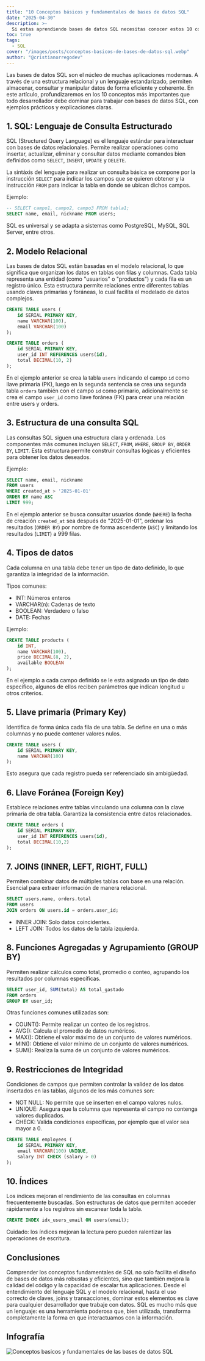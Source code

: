 ```yaml
---
title: "10 Conceptos básicos y fundamentales de bases de datos SQL"
date: "2025-04-30"
description: >-
  Si estas aprendiendo bases de datos SQL necesitas conocer estos 10 conceptos fundamentales para bases de datos SQL.
toc: true
tags:
  - SQL
cover: "/images/posts/conceptos-basicos-de-bases-de-datos-sql.webp"
author: "@cristianorregodev"
---
```


Las bases de datos SQL son el núcleo de muchas aplicaciones modernas. A través de una estructura relacional y un lenguaje estandarizado,
permiten almacenar, consultar y manipular datos de forma eficiente y coherente. En este artículo, profundizaremos en los 10 conceptos
más importantes que todo desarrollador debe dominar para trabajar con bases de datos SQL, con ejemplos prácticos y explicaciones claras.

## 1. SQL: Lenguaje de Consulta Estructurado

SQL (Structured Query Language) es el lenguaje estándar para interactuar con bases de datos relacionales. Permite realizar operaciones como
insertar, actualizar, eliminar y consultar datos mediante comandos bien definidos como `SELECT`, `INSERT`, `UPDATE` y `DELETE`.

La sintáxis del lenguaje para realizar un consulta básica se compone por la instrucción `SELECT` para indicar los campos que se quieren obtener
y la instrucción `FROM` para indicar la tabla en donde se ubican dichos campos.

Ejemplo:

```sql
-- SELECT campo1, campo2, campo3 FROM tabla1;
SELECT name, email, nickname FROM users;
```

SQL es universal y se adapta a sistemas como PostgreSQL, MySQL, SQL Server, entre otros.

## 2. Modelo Relacional

Las bases de datos SQL están basadas en el modelo relacional, lo que significa que organizan los datos en tablas con filas y columnas. Cada tabla
representa una entidad (como "usuarios" o "productos") y cada fila es un registro único. Esta estructura permite relaciones entre diferentes
tablas usando claves primarias y foráneas, lo cual facilita el modelado de datos complejos.

```sql
CREATE TABLE users (
    id SERIAL PRIMARY KEY,
    name VARCHAR(100),
    email VARCHAR(100)
);

CREATE TABLE orders (
    id SERIAL PRIMARY KEY,
    user_id INT REFERENCES users(id),
    total DECIMAL(10, 2)
);
```

En el ejemplo anterior se crea la tabla `users` indicando el campo `id` como llave primaria (PK), luego en la segunda sentencia se crea
una segunda tabla `orders` también con el campo `id` como primario, adicionalmente se crea el campo `user_id` como llave foránea (FK) para crear una
relación entre users y orders.

## 3. Estructura de una consulta SQL

Las consultas SQL siguen una estructura clara y ordenada. Los componentes más comunes incluyen `SELECT`, `FROM`, `WHERE`, `GROUP BY`, `ORDER BY`, `LIMIT`.
Esta estructura permite construir consultas lógicas y eficientes para obtener los datos deseados.

Ejemplo:

```sql
SELECT name, email, nickname
FROM users
WHERE created_at > '2025-01-01'
ORDER BY name ASC
LIMIT 999;
```

En el ejemplo anterior se busca consultar usuarios donde (`WHERE`) la fecha de creación `created_at` sea después de "2025-01-01", ordenar los resultados (`ORDER BY`) por nombre
de forma ascendente (`ASC`) y limitando los resultados (`LIMIT`) a 999 filas.

## 4. Tipos de datos

Cada columna en una tabla debe tener un tipo de dato definido, lo que garantiza la integridad de la información.

Tipos comunes:

- INT: Números enteros
- VARCHAR(n): Cadenas de texto
- BOOLEAN: Verdadero o falso
- DATE: Fechas

Ejemplo:

```sql
CREATE TABLE products (
    id INT,
    name VARCHAR(100),
    price DECIMAL(8, 2),
    available BOOLEAN
);
```

En el ejemplo a cada campo definido se le esta asignado un tipo de dato específico, algunos de ellos reciben parámetros que indican longitud u otros criterios.

## 5. Llave primaria (Primary Key)

Identifica de forma única cada fila de una tabla. Se define en una o más columnas y no puede contener valores nulos.

```sql
CREATE TABLE users (
    id SERIAL PRIMARY KEY,
    name VARCHAR(100)
);
```

Esto asegura que cada registro pueda ser referenciado sin ambigüedad.

## 6. Llave Foránea (Foreign Key)

Establece relaciones entre tablas vinculando una columna con la clave primaria de otra tabla. Garantiza la consistencia entre datos relacionados.

```sql
CREATE TABLE orders (
    id SERIAL PRIMARY KEY,
    user_id INT REFERENCES users(id),
    total DECIMAL(10,2)
);
```

## 7. JOINS (INNER, LEFT, RIGHT, FULL)

Permiten combinar datos de múltiples tablas con base en una relación. Esencial para extraer información de manera relacional.

```sql
SELECT users.name, orders.total
FROM users
JOIN orders ON users.id = orders.user_id;
```

- INNER JOIN: Solo datos coincidentes.
- LEFT JOIN: Todos los datos de la tabla izquierda.

## 8. Funciones Agregadas y Agrupamiento (GROUP BY)

Permiten realizar cálculos como total, promedio o conteo, agrupando los resultados por columnas específicas.

```sql
SELECT user_id, SUM(total) AS total_gastado
FROM orders
GROUP BY user_id;
```

Otras funciones comunes utilizadas son:

- COUNT(): Permite realizar un conteo de los registros.
- AVG(): Calcula el promedio de datos numéricos.
- MAX(): Obtiene el valor máximo de un conjunto de valores numéricos.
- MIN(): Obtiene el valor mínimo de un conjunto de valores numéricos.
- SUM(): Realiza la suma de un conjunto de valores numéricos.

## 9. Restricciones de Integridad

Condiciones de campos que permiten controlar la validez de los datos insertados en las tablas, algunos de los más comunes son:

- NOT NULL: No permite que se inserten en el campo valores nulos.
- UNIQUE: Asegura que la columna que representa el campo no contenga valores duplicados.
- CHECK: Valida condiciones específicas, por ejemplo que el valor sea mayor a 0.

```sql
CREATE TABLE employees (
    id SERIAL PRIMARY KEY,
    email VARCHAR(100) UNIQUE,
    salary INT CHECK (salary > 0)
);
```

## 10. Índices

Los índices mejoran el rendimiento de las consultas en columnas frecuentemente buscadas. Son estructuras de datos que
permiten acceder rápidamente a los registros sin escanear toda la tabla.

```sql
CREATE INDEX idx_users_email ON users(email);
```

Cuidado: los índices mejoran la lectura pero pueden ralentizar las operaciones de escritura.

## Conclusiones

Comprender los conceptos fundamentales de SQL no solo facilita el diseño de bases de datos más robustas y eficientes,
sino que también mejora la calidad del código y la capacidad de escalar tus aplicaciones. Desde el entendimiento del lenguaje
SQL y el modelo relacional, hasta el uso correcto de claves, joins y transacciones, dominar estos elementos es clave para
cualquier desarrollador que trabaje con datos. SQL es mucho más que un lenguaje: es una herramienta poderosa que, bien utilizada,
transforma completamente la forma en que interactuamos con la información.

## Infografía

<img
  src="https://res.cloudinary.com/dvjzp6scj/image/upload/v1746151788/posts/ctcawosngoojok5geqyg.svg"
  alt="Conceptos basicos y fundamentales de las bases de datos SQL"
/>
<br />
